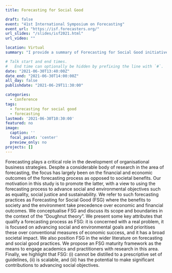 ```yaml
---
title: Forecasting for Social Good

draft: false
event: "41st International Symposium on Forecasting"
event_url: "https://isf.forecasters.org/"
url_slides: "/slides/isf2021.html"
url_video: ""

location: Virtual
summary: "I provide a summary of Forecasting for Social Good initiatives, I elaborate on what is forecasting for social good,  and what attributes makes a forecasting process FGSG."

# Talk start and end times.
#   End time can optionally be hidden by prefixing the line with `#`.
date: "2021-06-30T13:40:00Z"
date_end: "2021-06-30T14:00:00Z"
all_day: false
publishdate: "2021-06-29T11:30:00"

categories:
  - Conference
tags:
  - forecasting for social good
  - forecasting
lastmod: '2021-06-30T10:30:00'
featured: no
image:
  caption: ''
  focal_point: 'center'
  preview_only: no
projects: []
---
```


Forecasting plays a critical role in the development of organisational business strategies. Despite a considerable body of research in the area of forecasting, the focus has largely been on the financial and economic outcomes of the forecasting process as opposed to societal benefits. Our motivation in this study is to promote the latter, with a view to using the forecasting process to advance social and environmental objectives such as equality, social justice and sustainability. We refer to such forecasting practices as Forecasting for Social Good (FSG) where the benefits to society and the environment take precedence over economic and financial outcomes. We conceptualise FSG and discuss its scope and boundaries in the context of the "Doughnut theory". We present some key attributes that qualify a forecasting process as FSG: it is concerned with a real problem, it is focused on advancing social and environmental goals and prioritises these over conventional measures of economic success, and it has a broad societal impact. We also position FSG in the wider literature on forecasting and social good practices. We propose an FSG maturity framework as the means to engage academics and practitioners with research in this area. Finally, we highlight that FSG: (i) cannot be distilled to a prescriptive set of guidelines, (ii) is scalable, and (iii) has the potential to make significant contributions to advancing social objectives.

